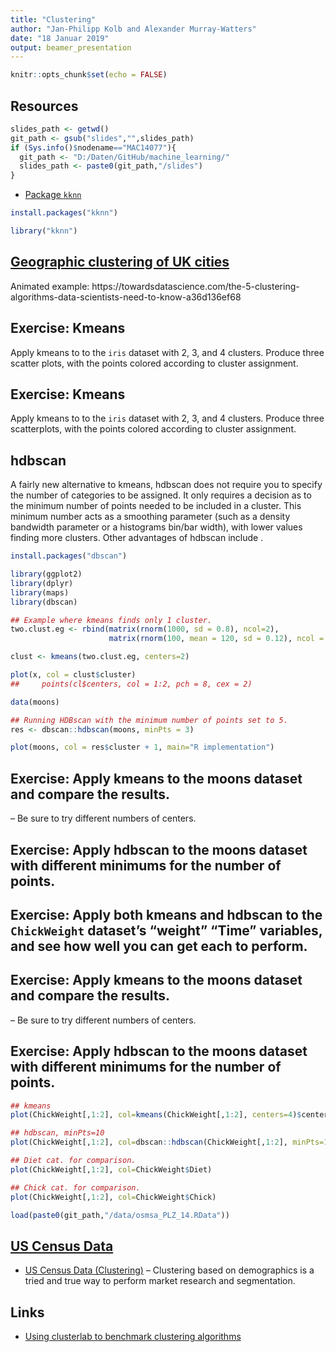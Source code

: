 ```yaml
---
title: "Clustering"
author: "Jan-Philipp Kolb and Alexander Murray-Watters"
date: "18 Januar 2019"
output: beamer_presentation
---
```


```r
knitr::opts_chunk$set(echo = FALSE)
```




## Resources


```r
slides_path <- getwd()
git_path <- gsub("slides","",slides_path)
if (Sys.info()$nodename=="MAC14077"){
  git_path <- "D:/Daten/GitHub/machine_learning/"
  slides_path <- paste0(git_path,"/slides")
}
```


- [Package `kknn`](https://cran.r-project.org/web/packages/kknn/kknn.pdf)

```r
install.packages("kknn")
```

```r
library("kknn")
```


## [Geographic clustering of UK cities](https://www.r-bloggers.com/geographic-clustering-of-uk-cities/)

Animated example: 
https://towardsdatascience.com/the-5-clustering-algorithms-data-scientists-need-to-know-a36d136ef68


## Exercise: Kmeans

Apply kmeans to to the `iris` dataset with 2, 3, and 4
clusters. Produce three scatter plots, with the points colored
according to cluster assignment.



## Exercise: Kmeans

Apply kmeans to to the `iris` dataset with 2, 3, and 4
clusters. Produce three scatterplots, with the points colored
according to cluster assignment.


## hdbscan

A fairly new alternative to kmeans, hdbscan does not require you to
specify the number of categories to be assigned. It only requires a
decision as to the minimum number of points needed to be included in a
cluster. This minimum number acts as a smoothing parameter (such as a
density bandwidth parameter or a histograms bin/bar width), with lower
values finding more clusters. Other advantages of hdbscan include .

```r
install.packages("dbscan")
```



```r
library(ggplot2)
library(dplyr)
library(maps)
library(dbscan)

## Example where kmeans finds only 1 cluster.
two.clust.eg <- rbind(matrix(rnorm(1000, sd = 0.8), ncol=2),
                      matrix(rnorm(100, mean = 120, sd = 0.12), ncol = 2))

clust <- kmeans(two.clust.eg, centers=2)

plot(x, col = clust$cluster)
##     points(cl$centers, col = 1:2, pch = 8, cex = 2)


```

```r





data(moons)

## Running HDBscan with the minimum number of points set to 5.
res <- dbscan::hdbscan(moons, minPts = 3)

plot(moons, col = res$cluster + 1, main="R implementation")
```



## Exercise: Apply kmeans to the moons dataset and compare the results. 
-- Be sure to try different numbers of centers.


## Exercise: Apply hdbscan to the moons dataset with different minimums for the number of points. 

## Exercise: Apply both kmeans and hdbscan to the `ChickWeight` dataset's "weight" "Time" variables, and see how well you can get each to perform.



## Exercise: Apply kmeans to the moons dataset and compare the results. 
-- Be sure to try different numbers of centers.


## Exercise: Apply hdbscan to the moons dataset with different minimums for the number of points. 
```r
## kmeans
plot(ChickWeight[,1:2], col=kmeans(ChickWeight[,1:2], centers=4)$centers)

## hdbscan, minPts=10
plot(ChickWeight[,1:2], col=dbscan::hdbscan(ChickWeight[,1:2], minPts=10)$cluster)

## Diet cat. for comparison.
plot(ChickWeight[,1:2], col=ChickWeight$Diet)

## Chick cat. for comparison.
plot(ChickWeight[,1:2], col=ChickWeight$Chick)


```


```r
load(paste0(git_path,"/data/osmsa_PLZ_14.RData"))
```



## [US Census Data](https://elitedatascience.com/datasets)

- [US Census Data (Clustering)](https://archive.ics.uci.edu/ml/datasets/US+Census+Data+%281990%29) – Clustering based on demographics is a tried and true way to perform market research and segmentation.



## Links

- [Using clusterlab to benchmark clustering algorithms](https://www.r-bloggers.com/using-clusterlab-to-benchmark-clustering-algorithms/)
